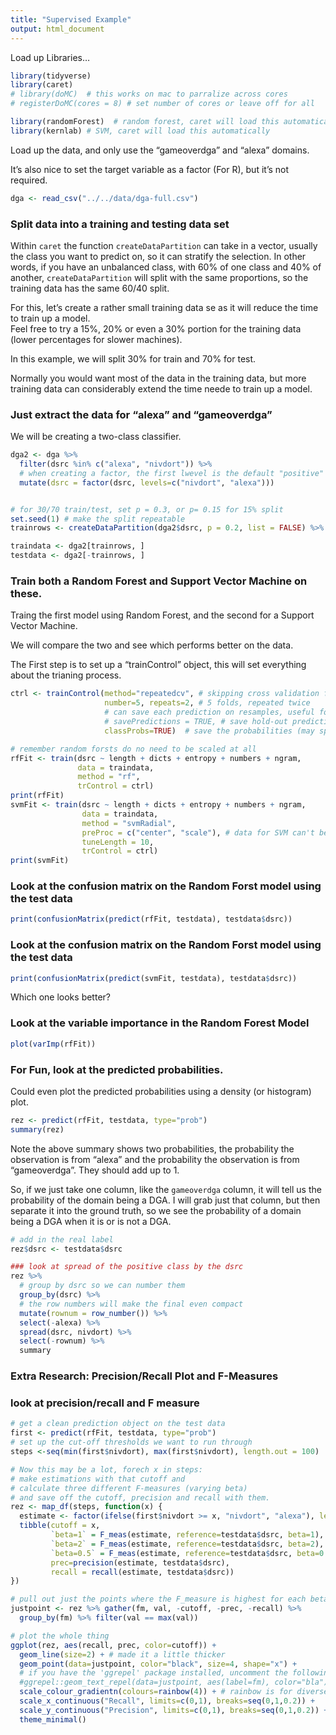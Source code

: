 ```yaml
---
title: "Supervised Example"
output: html_document
---
```


Load up Libraries...

```r
library(tidyverse)
library(caret)
# library(doMC)  # this works on mac to parralize across cores 
# registerDoMC(cores = 8) # set number of cores or leave off for all

library(randomForest)  # random forest, caret will load this automatically
library(kernlab) # SVM, caret will load this automatically
```

Load up the data, and only use the "gameoverdga" and "alexa" domains. 

It's also nice to set the target variable as a factor (For R), but it's not required.

```r
dga <- read_csv("../../data/dga-full.csv")

```

### Split data into a training and testing data set

Within `caret` the function `createDataPartition` can take in a vector, 
usually the class you want to predict on, so it can stratify the selection. In other words, 
if you have an unbalanced class, with 60% of one class and 40% of another,
`createDataPartition` will split with the same proportions, so the training data has the
same 60/40 split. 

For this, let's create a rather small training data se as it will reduce the time to train up a model.  
Feel free to try a 15%, 20% or even a 30% portion for the training data (lower percentages for slower machines).

In this example, we will split 30% for train and 70% for test.

Normally you would want most of the data in the training data, but more training data can considerably extend
the time neede to train up a model. 

### Just extract the data for "alexa" and "gameoverdga"

We will be creating a two-class classifier.

```r

dga2 <- dga %>%
  filter(dsrc %in% c("alexa", "nivdort")) %>% 
  # when creating a factor, the first lwevel is the default "positive" class.
  mutate(dsrc = factor(dsrc, levels=c("nivdort", "alexa")))


# for 30/70 train/test, set p = 0.3, or p= 0.15 for 15% split
set.seed(1) # make the split repeatable
trainrows <- createDataPartition(dga2$dsrc, p = 0.2, list = FALSE) %>% as.vector

traindata <- dga2[trainrows, ]
testdata <- dga2[-trainrows, ]
```

### Train both a Random Forest and Support Vector Machine on these. 

Traing the first model using Random Forest, and the second for a Support Vector Machine.

We will compare the two and see which performs better on the data.

The First step is to set up a "trainControl" object, this will set everything about the 
trianing process.  

```r
ctrl <- trainControl(method="repeatedcv", # skipping cross validation for now
                     number=5, repeats=2, # 5 folds, repeated twice
                     # can save each prediction on resamples, useful for insight into tuning
                     # savePredictions = TRUE, # save hold-out predictions for each resample
                     classProbs=TRUE)  # save the probabilities (may speed up if FALSE)

# remember random forsts do no need to be scaled at all
rfFit <- train(dsrc ~ length + dicts + entropy + numbers + ngram,
               data = traindata,
               method = "rf",
               trControl = ctrl)
print(rfFit)
svmFit <- train(dsrc ~ length + dicts + entropy + numbers + ngram,
                data = traindata,
                method = "svmRadial",
                preProc = c("center", "scale"), # data for SVM can't be on totally different scales, so scale the input data
                tuneLength = 10,
                trControl = ctrl)
print(svmFit)
```

### Look at the confusion matrix on the Random Forst model using the test data 

```r
print(confusionMatrix(predict(rfFit, testdata), testdata$dsrc))
```

### Look at the confusion matrix on the Random Forst model using the test data 

```r
print(confusionMatrix(predict(svmFit, testdata), testdata$dsrc))
```

Which one looks better?

### Look at the variable importance in the Random Forest Model

```r
plot(varImp(rfFit))
```


### For Fun, look at the predicted probabilities.

Could even plot the predicted probabilities using a density (or histogram) plot.

```r
rez <- predict(rfFit, testdata, type="prob")
summary(rez)
```

Note the above summary shows two probabilities, the probability the observation
is from "alexa" and the probability the observation is from "gameoverdga".  They 
should add up to 1.  

So, if we just take one column, like the `gameoverdga` column, it will tell us the probability of the domain being a DGA.  I will grab just that column, but then separate it into the 
ground truth, so we see the probability of a domain being a DGA when it is or is not a DGA.

```r
# add in the real label
rez$dsrc <- testdata$dsrc

### look at spread of the positive class by the dsrc
rez %>% 
  # group by dsrc so we can number them
  group_by(dsrc) %>% 
  # the row numbers will make the final even compact
  mutate(rownum = row_number()) %>% 
  select(-alexa) %>% 
  spread(dsrc, nivdort) %>% 
  select(-rownum) %>% 
  summary
```

### Extra Research: Precision/Recall Plot and F-Measures

### look at precision/recall and F measure

```r
# get a clean prediction object on the test data
first <- predict(rfFit, testdata, type="prob")
# set up the cut-off thresholds we want to run through
steps <-seq(min(first$nivdort), max(first$nivdort), length.out = 100)

# Now this may be a lot, forech x in steps:
# make estimations with that cutoff and
# calculate three different F-measures (varying beta)
# and save off the cutoff, precision and recall with them.
rez <- map_df(steps, function(x) {
  estimate <- factor(ifelse(first$nivdort >= x, "nivdort", "alexa"), levels=c("nivdort", "alexa"))
  tibble(cutoff = x, 
         `beta=1` = F_meas(estimate, reference=testdata$dsrc, beta=1), 
         `beta=2` = F_meas(estimate, reference=testdata$dsrc, beta=2), 
         `beta=0.5` = F_meas(estimate, reference=testdata$dsrc, beta=0.5), 
         prec=precision(estimate, testdata$dsrc),
         recall = recall(estimate, testdata$dsrc))
})

# pull out just the points where the F_measure is highest for each beta
justpoint <- rez %>% gather(fm, val, -cutoff, -prec, -recall) %>% 
  group_by(fm) %>% filter(val == max(val))

# plot the whole thing
ggplot(rez, aes(recall, prec, color=cutoff)) + 
  geom_line(size=2) + # made it a little thicker
  geom_point(data=justpoint, color="black", size=4, shape="x") +
  # if you have the 'ggrepel' package installed, uncomment the following
  #ggrepel::geom_text_repel(data=justpoint, aes(label=fm), color="bla") +
  scale_colour_gradientn(colours=rainbow(4)) + # rainbow is for diverse scale, not aesthetics
  scale_x_continuous("Recall", limits=c(0,1), breaks=seq(0,1,0.2)) +
  scale_y_continuous("Precision", limits=c(0,1), breaks=seq(0,1,0.2)) +
  theme_minimal()

```
